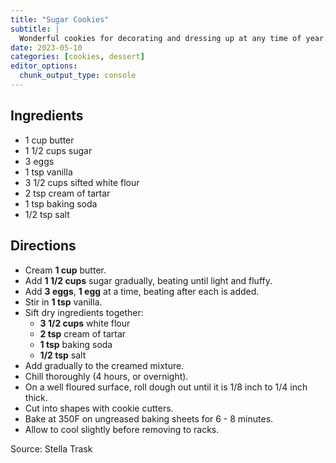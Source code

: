```yaml
---
title: "Sugar Cookies"
subtitle: |
  Wonderful cookies for decorating and dressing up at any time of year.
date: 2023-05-10
categories: [cookies, dessert]
editor_options:
  chunk_output_type: console
---
```


## Ingredients

* 1 cup butter
* 1 1/2 cups sugar
* 3 eggs
* 1 tsp vanilla
* 3 1/2 cups sifted white flour
* 2 tsp cream of tartar
* 1 tsp baking soda
* 1/2 tsp salt

## Directions

* Cream **1 cup** butter.
* Add **1 1/2 cups** sugar gradually, beating until light and fluffy.
* Add **3 eggs**, **1 egg** at a time, beating after each is added.
* Stir in **1 tsp** vanilla.
* Sift dry ingredients together:
  * **3 1/2 cups** white flour
  * **2 tsp** cream of tartar
  * **1 tsp** baking soda
  * **1/2 tsp** salt
* Add gradually to the creamed mixture.
* Chill thoroughly (4 hours, or overnight).
* On a well floured surface, roll dough out until it is 1/8 inch to 1/4 inch thick.
* Cut into shapes with cookie cutters.
* Bake at 350F on ungreased baking sheets for 6 - 8 minutes.
* Allow to cool slightly before removing to racks.

Source: Stella Trask
